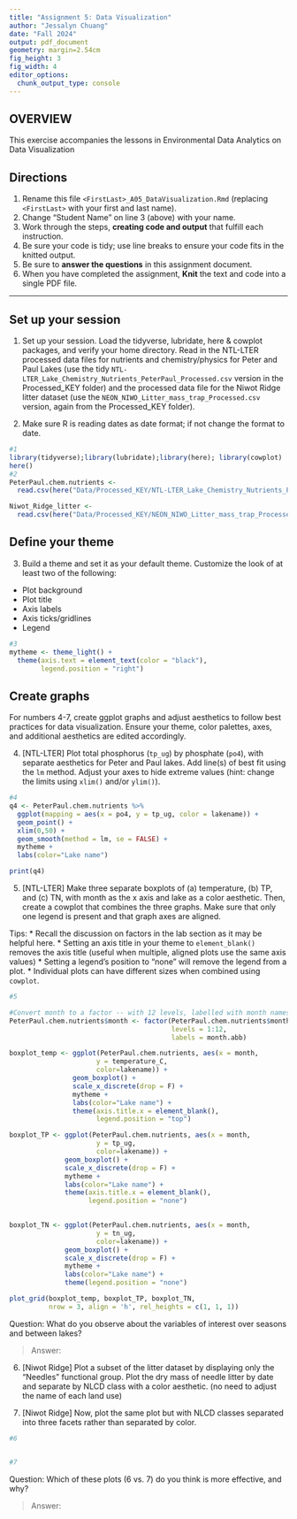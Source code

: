 ```yaml
---
title: "Assignment 5: Data Visualization"
author: "Jessalyn Chuang"
date: "Fall 2024"
output: pdf_document
geometry: margin=2.54cm
fig_height: 3
fig_width: 4
editor_options: 
  chunk_output_type: console
---
```


## OVERVIEW

This exercise accompanies the lessons in Environmental Data Analytics on Data Visualization 

## Directions
1. Rename this file `<FirstLast>_A05_DataVisualization.Rmd` (replacing `<FirstLast>` with your first and last name).
2. Change "Student Name" on line 3 (above) with your name.
3. Work through the steps, **creating code and output** that fulfill each instruction.
4. Be sure your code is tidy; use line breaks to ensure your code fits in the knitted output.
5. Be sure to **answer the questions** in this assignment document.
6. When you have completed the assignment, **Knit** the text and code into a single PDF file.

---

## Set up your session 

1. Set up your session. Load the tidyverse, lubridate, here & cowplot packages, and verify your home directory. Read in the NTL-LTER processed data files for nutrients and chemistry/physics for Peter and Paul Lakes (use the tidy `NTL-LTER_Lake_Chemistry_Nutrients_PeterPaul_Processed.csv` version in the Processed_KEY folder) and the processed data file for the Niwot Ridge litter dataset (use the `NEON_NIWO_Litter_mass_trap_Processed.csv` version, again from the Processed_KEY folder). 

2. Make sure R is reading dates as date format; if not change the format to date.

```r
#1 
library(tidyverse);library(lubridate);library(here); library(cowplot)
here()
#2
PeterPaul.chem.nutrients <- 
  read.csv(here("Data/Processed_KEY/NTL-LTER_Lake_Chemistry_Nutrients_PeterPaul_Processed.csv"), stringsAsFactors = TRUE)

Niwot_Ridge_litter <- 
  read.csv(here("Data/Processed_KEY/NEON_NIWO_Litter_mass_trap_Processed.csv"), stringsAsFactors = TRUE)

```
## Define your theme
3. Build a theme and set it as your default theme. Customize the look of at least two of the following: 
 * Plot background
 * Plot title
 * Axis labels
 * Axis ticks/gridlines
 * Legend

```r
#3
mytheme <- theme_light() +
  theme(axis.text = element_text(color = "black"), 
        legend.position = "right")
```

## Create graphs
For numbers 4-7, create ggplot graphs and adjust aesthetics to follow best practices for data visualization. Ensure your theme, color palettes, axes, and additional aesthetics are edited accordingly.

4. [NTL-LTER] Plot total phosphorus (`tp_ug`) by phosphate (`po4`), with separate aesthetics for Peter and Paul lakes. Add line(s) of best fit using the `lm` method. Adjust your axes to hide extreme values (hint: change the limits using `xlim()` and/or `ylim()`).

```r
#4 
q4 <- PeterPaul.chem.nutrients %>% 
  ggplot(mapping = aes(x = po4, y = tp_ug, color = lakename)) +
  geom_point() +
  xlim(0,50) + 
  geom_smooth(method = lm, se = FALSE) +
  mytheme +
  labs(color="Lake name") 

print(q4)
```


5. [NTL-LTER] Make three separate boxplots of (a) temperature, (b) TP, and (c) TN, with month as the x axis and lake as a color aesthetic. Then, create a cowplot that combines the three graphs. Make sure that only one legend is present and that graph axes are aligned. 

Tips:
* Recall the discussion on factors in the lab section as it may be helpful here. 
* Setting an axis title in your theme to `element_blank()` removes the axis title (useful when multiple, aligned plots use the same axis values)
* Setting a legend's position to "none" will remove the legend from a plot.
* Individual plots can have different sizes when combined using `cowplot`.

```r
#5 

#Convert month to a factor -- with 12 levels, labelled with month names
PeterPaul.chem.nutrients$month <- factor(PeterPaul.chem.nutrients$month, 
                                         levels = 1:12, 
                                         labels = month.abb)

boxplot_temp <- ggplot(PeterPaul.chem.nutrients, aes(x = month, 
                      y = temperature_C,
                      color=lakename)) +
                geom_boxplot() +
                scale_x_discrete(drop = F) +
                mytheme +
                labs(color="Lake name") +
                theme(axis.title.x = element_blank(),
                      legend.position = "top")

boxplot_TP <- ggplot(PeterPaul.chem.nutrients, aes(x = month, 
                      y = tp_ug,
                      color=lakename)) +
              geom_boxplot() +
              scale_x_discrete(drop = F) +
              mytheme +
              labs(color="Lake name") +
              theme(axis.title.x = element_blank(), 
                    legend.position = "none") 
              

boxplot_TN <- ggplot(PeterPaul.chem.nutrients, aes(x = month, 
                      y = tn_ug,
                      color=lakename)) +
              geom_boxplot() +
              scale_x_discrete(drop = F) +
              mytheme +
              labs(color="Lake name") +
              theme(legend.position = "none")

plot_grid(boxplot_temp, boxplot_TP, boxplot_TN, 
          nrow = 3, align = 'h', rel_heights = c(1, 1, 1))
```

Question: What do you observe about the variables of interest over seasons and between lakes? 

> Answer: 

6. [Niwot Ridge] Plot a subset of the litter dataset by displaying only the "Needles" functional group. Plot the dry mass of needle litter by date and separate by NLCD class with a color aesthetic. (no need to adjust the name of each land use)

7. [Niwot Ridge] Now, plot the same plot but with NLCD classes separated into three facets rather than separated by color. 

```r
#6


#7


```
Question: Which of these plots (6 vs. 7) do you think is more effective, and why? 

> Answer: